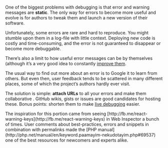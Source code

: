 One of the biggest problems with debugging is that error and warning
messages are <b>static</b>. The only way for errors to become more
useful and evolve is for authors to tweak them and launch a new version
of their software.

Unfortunately, some errors are rare and hard to reproduce. You might
stumble upon them in a log-file with little context. Deploying new code
is costly and time-consuming, and the error is not guaranteed to
disappear or become more debuggable.

There’s also a limit to how useful error messages can be by themselves
(although it’s a very good idea to
constantly [improve them](http://elm-lang.org/blog/compiler-errors-for-humans).

The usual way to find out more about an error is to Google it to learn
from others. But even then, user feedback tends to be scattered in many
different places, some of which the project’s authors hardly ever visit.

The solution is simple: <b>attach URLs</b>
<Ref id="1" /> to all your errors and make them collaborative
<Ref id="2" />. GitHub wikis, gists or issues are good candidates for
hosting these. Bonus points: shorten them to make [live debugging](https://i.imgur.com/OANtEbP.jpg) easier.

<FootNotes>
  <FootNote id="1">The inspiration for this portion came from seeing [http://fb.me/react-warning-keys](http://fb.me/react-warning-keys) in Web Inspector a bunch of times.</FootNote>
  <FootNote id="2">User comments about best-practices, errors and snippets in combination with permalinks made the [PHP manual](http://php.net/manual/en/keyword.paamayim-nekudotayim.php#69537) one of the best resources for newcomers and experts alike.</FootNote>
</FootNotes>